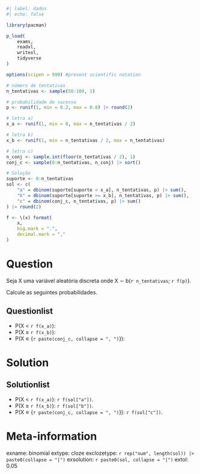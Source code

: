 ```r
#| label: dados
#| echo: false

library(pacman)

p_load(
    exams,
    readxl,
    writexl,
    tidyverse
)

options(scipen = 999) #prevent scientific notation

# número de tentativas
n_tentativas <- sample(50:100, 1)

# probabilidade de sucesso
p <- runif(1, min = 0.2, max = 0.8) |> round(2)

# letra a)
x_a <- runif(1, min = 0, max = n_tentativas / 2)

# letra b)
x_b <- runif(1, min = n_tentativas / 2, max = n_tentativas)

# letra c)
n_conj <- sample.int(floor(n_tentativas / 2), 1)
conj_c <- sample(0:n_tentativas, n_conj) |> sort()

# Solução
suporte <- 0:n_tentativas
sol <- c(
    "a" = dbinom(suporte[suporte < x_a], n_tentativas, p) |> sum(),
    "b" = dbinom(suporte[suporte >= x_b], n_tentativas, p) |> sum(),
    "c" = dbinom(conj_c, n_tentativas, p) |> sum()
) |> round(2)

f <- \(x) format(
    x,
    big.mark = ".",
    decimal.mark = ","
)
```

Question
========

Seja X uma variável aleatória discreta onde X &#8764; b(`r n_tentativas`; `r f(p)`). 

Calcule as seguintes probabilidades.

Questionlist
------------

* P(X < `r f(x_a)`): 
* P(X &ge; `r f(x_b)`): 
* P(X &#8714; {`r paste(conj_c, collapse = ", ")`}):

Solution
========

Solutionlist
-------------

* P(X < `r f(x_a)`): `r f(sol["a"])`.
* P(X &ge; `r f(x_b)`): `r f(sol["b"])`.
* P(X &#8714; {`r paste(conj_c, collapse = ", ")`}): `r f(sol["c"])`.


Meta-information
================
exname: binomial
extype: cloze
exclozetype: `r rep("num", length(sol)) |> paste0(collapse = "|")`
exsolution: `r paste0(sol, collapse = "|")`
extol: 0.05